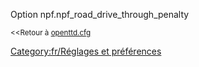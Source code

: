 {{fr/Amorce}}
Option npf.npf_road_drive_through_penalty

<small><<Retour à [[Main/fr/Openttd.cfg|openttd.cfg]]</small>
[[Category:fr/Réglages et préférences]]